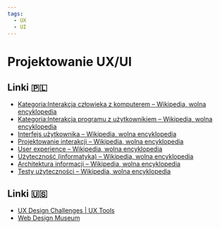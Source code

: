 ```yaml
---
tags:
  - UX
  - UI
---
```


# Projektowanie UX/UI

## Linki 🇵🇱

- [Kategoria:Interakcja człowieka z komputerem – Wikipedia, wolna encyklopedia](https://pl.wikipedia.org/wiki/Kategoria:Interakcja_cz%C5%82owieka_z_komputerem)
- [Kategoria:Interakcja programu z użytkownikiem – Wikipedia, wolna encyklopedia](https://pl.wikipedia.org/wiki/Kategoria:Interakcja_programu_z_u%C5%BCytkownikiem)
- [Interfejs użytkownika – Wikipedia, wolna encyklopedia](https://pl.wikipedia.org/wiki/Interfejs_u%C5%BCytkownika)
- [Projektowanie interakcji – Wikipedia, wolna encyklopedia](https://pl.wikipedia.org/wiki/Projektowanie_interakcji)
- [User experience – Wikipedia, wolna encyklopedia](https://pl.wikipedia.org/wiki/User_experience)
- [Użyteczność (informatyka) – Wikipedia, wolna encyklopedia](<https://pl.wikipedia.org/wiki/U%C5%BCyteczno%C5%9B%C4%87_(informatyka)>)
- [Architektura informacji – Wikipedia, wolna encyklopedia](https://pl.wikipedia.org/wiki/Architektura_informacji)
- [Testy użyteczności – Wikipedia, wolna encyklopedia](https://pl.wikipedia.org/wiki/Testy_u%C5%BCyteczno%C5%9Bci)

## Linki 🇺🇸

- [UX Design Challenges | UX Tools](https://uxtools.co/challenges/)
- [Web Design Museum](https://www.webdesignmuseum.org/)

